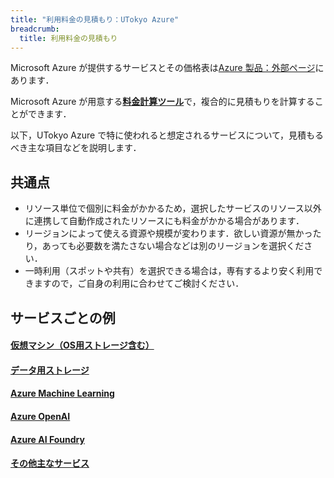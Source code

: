 ```yaml
---
title: "利用料金の見積もり：UTokyo Azure"
breadcrumb:
  title: 利用料金の見積もり
---
```



Microsoft Azure が提供するサービスとその価格表は[Azure 製品：外部ページ](https://azure.microsoft.com/ja-jp/products/)にあります．

Microsoft Azure が用意する[**料金計算ツール**](https://azure.microsoft.com/ja-jp/pricing/calculator/)で，複合的に見積もりを計算することができます．

以下，UTokyo Azure で特に使われると想定されるサービスについて，見積もるべき主な項目などを説明します．

## 共通点
- リソース単位で個別に料金がかかるため，選択したサービスのリソース以外に連携して自動作成されたリソースにも料金がかかる場合があります．
- リージョンによって使える資源や規模が変わります．欲しい資源が無かったり，あっても必要数を満たさない場合などは別のリージョンを選択ください．
- 一時利用（スポットや共有）を選択できる場合は，専有するより安く利用できますので，ご自身の利用に合わせてご検討ください．

## サービスごとの例
#### [**仮想マシン（OS用ストレージ含む）**](/research_computing/utokyo_azure/price/vm.mdx)
#### [**データ用ストレージ**](/research_computing/utokyo_azure/price/storate.mdx)
#### [**Azure Machine Learning**](/research_computing/utokyo_azure/price/aml.mdx)
#### [**Azure OpenAI**](/research_computing/utokyo_azure/price/aoi.mdx)
#### [**Azure AI Foundry**](/research_computing/utokyo_azure/price/aaf.mdx)
#### [**その他主なサービス**](/research_computing/utokyo_azure/price/etc.mdx)
